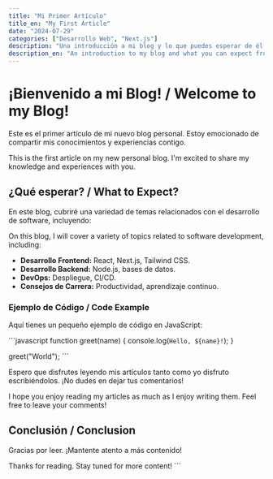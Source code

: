 ```yaml
---
title: "Mi Primer Artículo"
title_en: "My First Article"
date: "2024-07-29"
categories: ["Desarrollo Web", "Next.js"]
description: "Una introducción a mi blog y lo que puedes esperar de él."
description_en: "An introduction to my blog and what you can expect from it."
---
```


# ¡Bienvenido a mi Blog! / Welcome to my Blog!

Este es el primer artículo de mi nuevo blog personal. Estoy emocionado de compartir mis conocimientos y experiencias contigo.

This is the first article on my new personal blog. I'm excited to share my knowledge and experiences with you.

## ¿Qué esperar? / What to Expect?

En este blog, cubriré una variedad de temas relacionados con el desarrollo de software, incluyendo:

On this blog, I will cover a variety of topics related to software development, including:

*   **Desarrollo Frontend:** React, Next.js, Tailwind CSS.
*   **Desarrollo Backend:** Node.js, bases de datos.
*   **DevOps:** Despliegue, CI/CD.
*   **Consejos de Carrera:** Productividad, aprendizaje continuo.

### Ejemplo de Código / Code Example

Aquí tienes un pequeño ejemplo de código en JavaScript:

\`\`\`javascript
function greet(name) {
  console.log(`Hello, ${name}!`);
}

greet("World");
\`\`\`

Espero que disfrutes leyendo mis artículos tanto como yo disfruto escribiéndolos. ¡No dudes en dejar tus comentarios!

I hope you enjoy reading my articles as much as I enjoy writing them. Feel free to leave your comments!

## Conclusión / Conclusion

Gracias por leer. ¡Mantente atento a más contenido!

Thanks for reading. Stay tuned for more content!
\`\`\`
